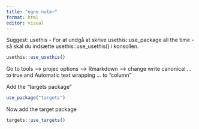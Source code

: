```yaml
---
title: "egne noter"
format: html
editor: visual
---
```


Suggest: usethis - For at undgå at skrive usethis::use_package all the
time - så skal du indsætte usethis::use_usethis() i konsollen.

```r
usethis::use_usethis()
```

Go to tools –\> projec options –\> Rmarkdown –\> change write canonical
... to true and Automatic text wrapping ... to "column"

Add the "targets package"

```r
use_package("targets")
```

Now add the target package

```r
targets::use_targets()
```
